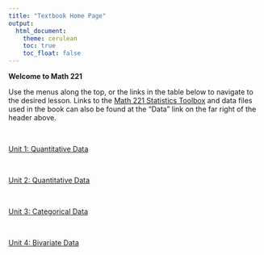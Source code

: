 ```yaml
---
title: "Textbook Home Page"
output: 
  html_document:
    theme: cerulean
    toc: true
    toc_float: false
---
```


<script type="text/javascript">
 function showhide(id) {
    var e = document.getElementById(id);
    e.style.display = (e.style.display == 'block') ? 'none' : 'block';
 }
</script>

**Welcome to Math 221  **

Use the menus along the top, or the links in the table below to navigate to the desired lesson. Links to the [Math 221 Statistics Toolbox](./Data/Math221StatisticsToolbox.xlsx) and data files used in the book can also be found at the "Data" link on the far right of the header above.

<br/>

<div class="mboxfull">
<a href="javascript:showhide('Unit1')"><div class="mbox usermessage">Unit 1: Quantitative Data</div></a>

<div id="Unit1" style="display:none;">

<table class="tmain">
<tr>
<td>[Lesson 1: Course Introduction](Lesson01.html)</td>
</tr>
<tr class="alt">
<td>[Lesson 2: The Statistical Process & Design of Studies](Lesson02.html)</td>
</tr>
<tr>
<td>[Lesson 3: Describing Quantitative Data: Shape, Center & Spread](Lesson03.html)</td>
</tr>
<tr class="alt">
<td>[Lesson 4: Probability; Discrete Random Variables](Lesson04.html)</td>
</tr>
<tr>
<td>[Lesson 5: Normal Distributions](Lesson05.html)</td>
</tr>
<tr class="alt">
<td>[Lesson 6: Distribution of Sample Means & The Central Limit Theorem](Lesson06.html)</td>
</tr>
<tr>
<td>[Lesson 7: Probability Calculations involving a Mean Response](Lesson07.html)</td>
</tr>
<tr class="alt">
<td>[Lesson 8: Review for Exam 1](Lesson08.html)</td>
</tr>
</table>

</div>
</div>

<br/>

<div class="mboxfull">
<a href="javascript:showhide('Unit2')"><div class="mbox usermessage">Unit 2: Quantitative Data</div></a>

<div id="Unit2" style="display:none;">

<table class="tmain">
<tr>
<td>[Lesson 9: Inference for One Mean: Sigma Known (Hypothesis Test)](Lesson09.html)</td>
</tr>
<tr class="alt">
<td>[Lesson 10: Inference for One Mean: Sigma Known (Confidence Interval)](Lesson10.html)</td>
</tr>
<tr>
<td>[Lesson 11: Inference for One Mean: Sigma Unknown](Lesson11.html)</td>
</tr>
<tr class="alt">
<td>[Lesson 12: Inference for Two Means: Paired Data](Lesson12.html)</td>
</tr>
<tr>
<td>[Lesson 13: Inference for Two Means: Independent Samples](Lesson13.html)</td>
</tr>
<tr class="alt">
<td>[Lesson 14: Inference for Several Means (ANOVA)](Lesson14.html)</td>
</tr>
<tr>
<td>[Lesson 15: Review for Exam 2](Lesson15.html)</td>
</tr>
</table>

</div>
</div>


<br/>

<div class="mboxfull">
<a href="javascript:showhide('Unit3')"><div class="mbox usermessage mw-customtoggle-Unit02">Unit 3: Categorical Data</div></a>

<div id="Unit3" style="display:none;">

<table class="tmain">
<tr>
<td>[Lesson 16: Describing Categorical Data: Proportions; Sampling Distribution of a Sample Proportion](Lesson16.html)</td>
</tr>
<tr class="alt">
<td>[Lesson 17: Inference for One Proportion](Lesson17.html)</td>
</tr>
<tr>
<td>[Lesson 18: Inference for Two Proportions](Lesson18.html)</td>
</tr>
<tr class="alt">
<td>[Lesson 19: Inference for Independence of Categorical Data](Lesson19.html)</td>
</tr>
<tr>
<td>[Lesson 20: Review for Exam 3](Lesson20.html)</td>
</tr>
</table>

</div>
</div>


<br/>

<div class="mboxfull">
<a href="javascript:showhide('Unit4')"><div class="mbox usermessage mw-customtoggle-Unit02">Unit 4: Bivariate Data</div></a>

<div id="Unit4" style="display:none;">

<table class="tmain">
<tr>
<td>[Lesson 21: Describing Bivariate Data: Scatterplots, Correlation, & Covariance](Lesson21.html)</td>
</tr>
<tr class="alt">
<td>[Lesson 22: Simple Linear Regression](Lesson22.html)</td>
</tr>
<tr>
<td>[Lesson 23: Inference for Bivariate Data](Lesson23.html)</td>
</tr>
<tr class="alt">
<td>[Lesson 24: Review for Exam 4](Lesson24.html)</td>
</tr>
</table>

</div>
</div>
